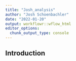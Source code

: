 ```yaml
---
title: "Josh_analysis"
author: "Josh Schoenbachler"
date: "2022-01-20"
output: workflowr::wflow_html
editor_options:
  chunk_output_type: console
---
```


## Introduction

```r

```

